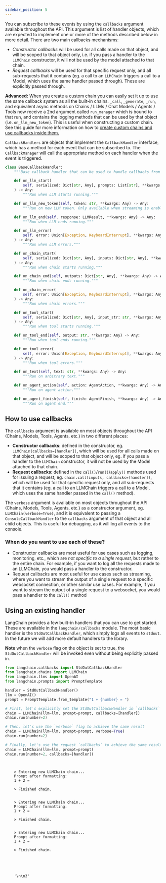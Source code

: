 ```yaml
---
sidebar_position: 5
---
```

You can subscribe to these events by using the `callbacks` argument available throughout the API. This argument is list of handler objects, which are expected to implement one or more of the methods described below in more detail. There are two main callbacks mechanisms:

* *Constructor callbacks* will be used for all calls made on that object, and will be scoped to that object only, i.e. if you pass a handler to the `LLMChain` constructor, it will not be used by the model attached to that chain. 
* *Request callbacks* will be used for that specific request only, and all sub-requests that it contains (eg. a call to an `LLMChain` triggers a call to a Model, which uses the same handler passed through). These are explicitly passed through.


**Advanced:** When you create a custom chain you can easily set it up to use the same callback system as all the built-in chains. 
`_call`, `_generate`, `_run`, and equivalent async methods on Chains / LLMs / Chat Models / Agents / Tools now receive a 2nd argument called `run_manager` which is bound to that run, and contains the logging methods that can be used by that object (i.e. `on_llm_new_token`). This is useful when constructing a custom chain. See this guide for more information on how to [create custom chains and use callbacks inside them.](https://python.langchain.com/en/latest/modules/chains/generic/custom_chain.html)

`CallbackHandlers` are objects that implement the `CallbackHandler` interface, which has a method for each event that can be subscribed to. The `CallbackManager` will call the appropriate method on each handler when the event is triggered.

```python
class BaseCallbackHandler:
    """Base callback handler that can be used to handle callbacks from langchain."""

    def on_llm_start(
        self, serialized: Dict[str, Any], prompts: List[str], **kwargs: Any
    ) -> Any:
        """Run when LLM starts running."""

    def on_llm_new_token(self, token: str, **kwargs: Any) -> Any:
        """Run on new LLM token. Only available when streaming is enabled."""

    def on_llm_end(self, response: LLMResult, **kwargs: Any) -> Any:
        """Run when LLM ends running."""

    def on_llm_error(
        self, error: Union[Exception, KeyboardInterrupt], **kwargs: Any
    ) -> Any:
        """Run when LLM errors."""

    def on_chain_start(
        self, serialized: Dict[str, Any], inputs: Dict[str, Any], **kwargs: Any
    ) -> Any:
        """Run when chain starts running."""

    def on_chain_end(self, outputs: Dict[str, Any], **kwargs: Any) -> Any:
        """Run when chain ends running."""

    def on_chain_error(
        self, error: Union[Exception, KeyboardInterrupt], **kwargs: Any
    ) -> Any:
        """Run when chain errors."""

    def on_tool_start(
        self, serialized: Dict[str, Any], input_str: str, **kwargs: Any
    ) -> Any:
        """Run when tool starts running."""

    def on_tool_end(self, output: str, **kwargs: Any) -> Any:
        """Run when tool ends running."""

    def on_tool_error(
        self, error: Union[Exception, KeyboardInterrupt], **kwargs: Any
    ) -> Any:
        """Run when tool errors."""

    def on_text(self, text: str, **kwargs: Any) -> Any:
        """Run on arbitrary text."""

    def on_agent_action(self, action: AgentAction, **kwargs: Any) -> Any:
        """Run on agent action."""

    def on_agent_finish(self, finish: AgentFinish, **kwargs: Any) -> Any:
        """Run on agent end."""
```

## How to use callbacks

The `callbacks` argument is available on most objects throughout the API (Chains, Models, Tools, Agents, etc.) in two different places:

- **Constructor callbacks**: defined in the constructor, eg. `LLMChain(callbacks=[handler])`, which will be used for all calls made on that object, and will be scoped to that object only, eg. if you pass a handler to the `LLMChain` constructor, it will not be used by the Model attached to that chain.
- **Request callbacks**: defined in the `call()`/`run()`/`apply()` methods used for issuing a request, eg. `chain.call(inputs, callbacks=[handler])`, which will be used for that specific request only, and all sub-requests that it contains (eg. a call to an LLMChain triggers a call to a Model, which uses the same handler passed in the `call()` method).

The `verbose` argument is available on most objects throughout the API (Chains, Models, Tools, Agents, etc.) as a constructor argument, eg. `LLMChain(verbose=True)`, and it is equivalent to passing a `ConsoleCallbackHandler` to the `callbacks` argument of that object and all child objects. This is useful for debugging, as it will log all events to the console.

### When do you want to use each of these?

- Constructor callbacks are most useful for use cases such as logging, monitoring, etc., which are _not specific to a single request_, but rather to the entire chain. For example, if you want to log all the requests made to an LLMChain, you would pass a handler to the constructor.
- Request callbacks are most useful for use cases such as streaming, where you want to stream the output of a single request to a specific websocket connection, or other similar use cases. For example, if you want to stream the output of a single request to a websocket, you would pass a handler to the `call()` method

## Using an existing handler

LangChain provides a few built-in handlers that you can use to get started. These are available in the `langchain/callbacks` module. The most basic handler is the `StdOutCallbackHandler`, which simply logs all events to `stdout`. In the future we will add more default handlers to the library. 

**Note** when the `verbose` flag on the object is set to true, the `StdOutCallbackHandler` will be invoked even without being explicitly passed in.


```python
from langchain.callbacks import StdOutCallbackHandler
from langchain.chains import LLMChain
from langchain.llms import OpenAI
from langchain.prompts import PromptTemplate

handler = StdOutCallbackHandler()
llm = OpenAI()
prompt = PromptTemplate.from_template("1 + {number} = ")

# First, let's explicitly set the StdOutCallbackHandler in `callbacks`
chain = LLMChain(llm=llm, prompt=prompt, callbacks=[handler])
chain.run(number=2)

# Then, let's use the `verbose` flag to achieve the same result
chain = LLMChain(llm=llm, prompt=prompt, verbose=True)
chain.run(number=2)

# Finally, let's use the request `callbacks` to achieve the same result
chain = LLMChain(llm=llm, prompt=prompt)
chain.run(number=2, callbacks=[handler])
```

<CodeOutputBlock lang="python">

```
    
    
    > Entering new LLMChain chain...
    Prompt after formatting:
    1 + 2 = 
    
    > Finished chain.
    
    
    > Entering new LLMChain chain...
    Prompt after formatting:
    1 + 2 = 
    
    > Finished chain.
    
    
    > Entering new LLMChain chain...
    Prompt after formatting:
    1 + 2 = 
    
    > Finished chain.





    '\n\n3'
```

</CodeOutputBlock>
